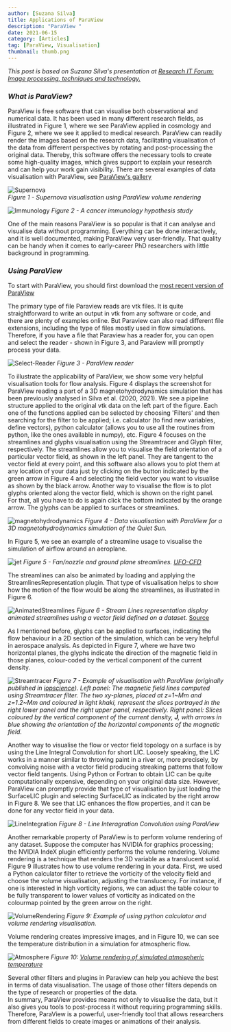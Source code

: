 ```yaml
---
author: [Suzana Silva]
title: Applications of ParaView
description: "ParaView "
date: 2021-06-15
category: [Articles]
tag: [ParaView, Visualisation]
thumbnail: thumb.png
---
```


_This post is based on Suzana Silva's presentation at [Research IT Forum: Image processing, techniques and technology.](https://drive.google.com/file/d/1pB1ggQ6OMLNNTGlibcSvgyag_Vei020y/view)_

### _What is ParaView?_

ParaView is free software that can visualise both observational and numerical data.
It has been used in many different research fields, as illustrated in Figure 1, where we see ParaView applied in cosmology and Figure 2, where we see it applied to medical research.
ParaView can readily render the images based on the research data, facilitating visualisation of the data from different perspectives by rotating and post-processing the original data.
Thereby, this software offers the necessary tools to create some high-quality images, which gives support to explain your research and can help your work gain visibility.
There are several examples of data visualisation with ParaView, see [ParaView's gallery](https://www.ParaView.org/gallery/)

![Supernova](Supernova.png)  
_Figure 1 - Supernova visualisation using ParaView volume rendering_

![Immunology](Immunology.png)
_Figure 2 - A cancer immunology hypothesis study_

One of the main reasons ParaView is so popular is that it can analyse and visualise data without programming.
Everything can be done interactively, and it is well documented, making ParaView very user-friendly.
That quality can be handy when it comes to early-career PhD researchers with little background in programming.

### _Using ParaView_

To start with ParaView, you should first download the [most recent version of ParaView](https://www.paraview.org/download)

The primary type of file Paraview reads are vtk files. It is quite straightforward to write an output in vtk from any software or code, and there are plenty of examples online.
But Paraview can also read different file extensions, including the type of files mostly used in flow simulations.
Therefore, if you have a file that Paraview has a reader for, you can open and select the reader - shown in Figure 3, and Paraview will promptly process your data.

![Select-Reader](Select-Reader.png)
_Figure 3 - ParaView reader_

To illustrate the applicability of ParaView, we show some very helpful visualisation tools for flow analysis.
Figure 4 displays the screenshot for ParaView reading a part of a 3D magnetohydrodynamics simulation that has been previously analysed in Silva et al. (2020, 2021).
We see a pipeline structure applied to the original vtk data on the left part of the figure.
Each one of the functions applied can be selected by choosing 'Filters' and then searching for the filter to be applied;
i.e. calculator (to find new variables, define vectors), python calculator (allows you to use all the routines from python, like the ones available in numpy), etc.
Figure 4 focuses on the streamlines and glyphs visualisation using the Streamtracer and Glyph filter, respectively.
The streamlines allow you to visualise the field orientation of a particular vector field, as shown in the left panel.
They are tangent to the vector field at every point, and this software also allows you to plot them at any location of your data just by clicking on the button indicated by the green arrow in Figure 4
and selecting the field vector you want to visualise as shown by the black arrow. Another way to visualise the flow is to plot glyphs oriented along the vector field, which is shown on the right panel.
For that, all you have to do is again click the bottom indicated by the orange arrow. The glyphs can be applied to surfaces or streamlines.

![magnetohydrodynamics](magnetohydrodynamics.png)
_Figure 4 - Data visualisation with ParaView for a 3D magnetohydrodynamics simulation of the Quiet Sun._

In Figure 5, we see an example of a streamline usage to visualise the simulation of airflow around an aeroplane.

![jet](Jet.png)
_Figure 5 - Fan/nozzle and ground plane streamlines. [UFO-CFD](https://sites.google.com/site/ufocfdsolver/)_

The streamlines can also be animated by loading and applying the StreamlinesRepresentation plugin.
That type of visualisation helps to show how the motion of the flow would be along the streamlines, as illustrated in Figure 6.

![AnimatedStreamlines](https://blog.kitware.com/wp-content/uploads/2017/03/disk305x302.gif)
_Figure 6 - Stream Lines representation display animated streamlines using a vector field defined on a dataset._
[Source](https://blog.kitware.com/new-animated-stream-lines-representation-for-paraview-5-3/)

As I mentioned before, glyphs can be applied to surfaces, indicating the flow behaviour in a 2D section of the simulation, which can be very helpful in aerospace analysis.
As depicted in Figure 7, where we have two horizontal planes, the glyphs indicate the direction of the magnetic field in those planes, colour-coded by the vertical component of the current density.

![Streamtracer](Streamtracer.png)
_Figure 7 - Example of visualisation with ParaView (originally published in [iopscience](https://iopscience.iop.org/article/10.3847/1538-4357/abfec2))._
_Left panel: The magnetic field lines computed using Streamtracer filter._
_The two xy-planes, placed at z=1~Mm and z=1.2~Mm and coloured in light khaki, represent the slices portrayed in the right lower panel and the right upper panel, respectively._
_Right panel: Slices coloured by the vertical component of the current density, **J**, with arrows in blue showing the orientation of the horizontal components of the magnetic field._

Another way to visualise the flow or vector field topology on a surface is by using the Line Integral Convolution for short LIC.
Loosely speaking, the LIC works in a manner similar to throwing paint in a river or, more precisely, by convolving noise with a vector field producing streaking patterns that follow vector field tangents.
Using Python or Fortran to obtain LIC can be quite computationally expensive, depending on your original data size.
However, ParaView can promptly provide that type of visualisation by just loading the SurfaceLIC plugin and selecting SurfaceLIC as indicated by the right arrow in Figure 8.
We see that LIC enhances the flow properties, and it can be done for any vector field in your data.

![LineIntegration](LineIntegration.png)
_Figure 8 - Line Interagration Convolution using ParaView_

Another remarkable property of ParaView is to perform volume rendering of any dataset.
Suppose the computer has NVIDIA for graphics processing; the NVIDIA IndeX plugin efficiently performs the volume rendering.
Volume rendering is a technique that renders the 3D variable as a translucent solid. Figure 9 illustrates how to use volume rendering in your data.
First, we used a Python calculator filter to retrieve the vorticity of the velocity field and choose the volume visualisation, adjusting the translucency.
For instance, if one is interested in high vorticity regions, we can adjust the table colour to be fully transparent to lower values of vorticity as indicated on the colourmap pointed by the green arrow on the right.

![VolumeRendering](VolumeRendering.png)
_Figure 9: Example of using python calculator and volume rendering visualisation._

Volume rendering creates impressive images, and in Figure 10, we can see the temperature distribution in a simulation for atmospheric flow.

![Atmosphere](Atmosphere.png)
_Figure 10: [Volume rendering of simulated atmospheric temperature](https://www.dkrz.de/mms/pdf/vis/paraview.pdf)_

Several other filters and plugins in Paraview can help you achieve the best in terms of data visualisation.
The usage of those other filters depends on the type of research or properties of the data.  
In summary, ParaView provides means not only to visualise the data, but it also gives you tools to post-process it without requiring programming skills.
Therefore, ParaView is a powerful, user-friendly tool that allows researchers from different fields to create images or animations of their analysis.

